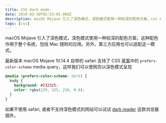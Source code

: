 ```yaml
---
title: CSS dark mode
date: 2019-03-30T02:53:05.000Z
description: macOS Mojave 引入了深色模式，深色模式使用一种较深的配色方案，css media query 让我们可以使网页以深色模式呈现
tags: [css]
---
```


macOS Mojave 引入了深色模式，深色模式使用一种较深的配色方案，这种配色作用于整个系统，包括 Mac 随附的应用。另外，第三方应用也可以适配这一模式。

最新版本 macOS Mojave 10.14.4 自带的 safari 支持了 CSS [草案](https://drafts.csswg.org/mediaqueries-5/#prefers-color-scheme)中的 `prefers-color-scheme` media query，这样我们可以使网页以深色模式呈现

```css
@media (prefers-color-scheme: dark) {
  body {
    background: #232325;
    color: rgba(229, 225, 216, 0.8);
  }
}
```

如果不使用 safari, 或者不支持深色模式的网站可以试试 [dark reader](https://darkreader.org/) 这款浏览器插件。
